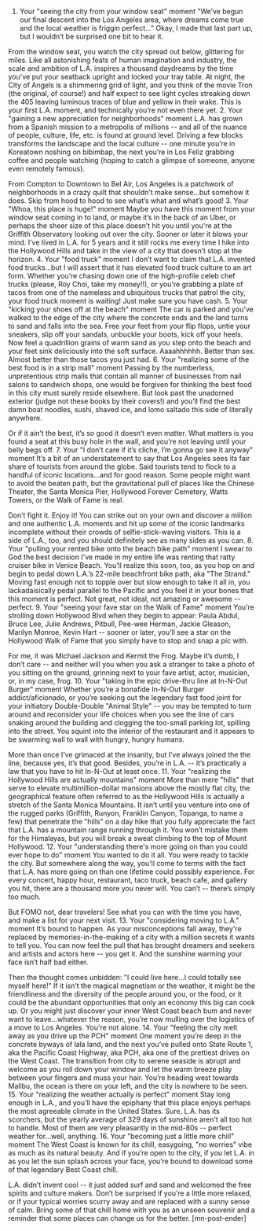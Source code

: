 1. Your "seeing the city from your window seat" moment
"We’ve begun our final descent into the Los Angeles area, where dreams come true and the local weather is friggin perfect…" Okay, I made that last part up, but I wouldn’t be surprised one bit to hear it.

From the window seat, you watch the city spread out below, glittering for miles. Like all astonishing feats of human imagination and industry, the scale and ambition of L.A. inspires a thousand daydreams by the time you've put your seatback upright and locked your tray table. At night, the City of Angels is a shimmering grid of light, and you think of the movie Tron (the original, of course!) and half expect to see light cycles streaking down the 405 leaving luminous traces of blue and yellow in their wake. This is your first L.A. moment, and technically you’re not even there yet.
2. Your "gaining a new appreciation for neighborhoods" moment
L.A. has grown from a Spanish mission to a metropolis of millions -- and all of the nuance of people, culture, life, etc. is found at ground level. Driving a few blocks transforms the landscape and the local culture -- one minute you’re in Koreatown noshing on bibimbap, the next you’re in Los Feliz grabbing coffee and people watching (hoping to catch a glimpse of someone, anyone even remotely famous).

From Compton to Downtown to Bel Air, Los Angeles is a patchwork of neighborhoods in a crazy quilt that shouldn’t make sense...but somehow it does. Skip from hood to hood to see what’s what and what’s good!
3. Your "Whoa, this place is huge!" moment
Maybe you have this moment from your window seat coming in to land, or maybe it’s in the back of an Uber, or perhaps the sheer size of this place doesn’t hit you until you're at the Griffith Observatory looking out over the city. Sooner or later it blows your mind. I’ve lived in L.A. for 5 years and it still rocks me every time I hike into the Hollywood Hills and take in the view of a city that doesn’t stop at the horizon.
4. Your "food truck" moment
I don’t want to claim that L.A. invented food trucks...but I will assert that it has elevated food truck culture to an art form. Whether you’re chasing down one of the high-profile celeb chef trucks (please, Roy Choi, take my money!!), or you're grabbing a plate of tacos from one of the nameless and ubiquitous trucks that patrol the city, your food truck moment is waiting! Just make sure you have cash.
5. Your "kicking your shoes off at the beach" moment
The car is parked and you’ve walked to the edge of the city where the concrete ends and the land turns to sand and falls into the sea. Free your feet from your flip flops, untie your sneakers, slip off your sandals, unbuckle your boots, kick off your heels. Now feel a quadrillion grains of warm sand as you step onto the beach and your feet sink deliciously into the soft surface. Aaaahhhhhh. Better than sex. Almost better than those tacos you just had.
6. Your "realizing some of the best food is in a strip mall" moment
Passing by the numberless, unpretentious strip malls that contain all manner of businesses from nail salons to sandwich shops, one would be forgiven for thinking the best food in this city must surely reside elsewhere. But look past the unadorned exterior (judge not these books by their covers!) and you’ll find the best damn boat noodles, sushi, shaved ice, and lomo saltado this side of literally anywhere.

Or if it ain’t the best, it’s so good it doesn’t even matter. What matters is you found a seat at this busy hole in the wall, and you’re not leaving until your belly begs off.
7. Your "I don’t care if it’s cliche, I’m gonna go see it anyway" moment
It’s a bit of an understatement to say that Los Angeles sees its fair share of tourists from around the globe. Said tourists tend to flock to a handful of iconic locations...and for good reason. Some people might want to avoid the beaten path, but the gravitational pull of places like the Chinese Theater, the Santa Monica Pier, Hollywood Forever Cemetery, Watts Towers, or the Walk of Fame is real.

Don’t fight it. Enjoy it! You can strike out on your own and discover a million and one authentic L.A. moments and hit up some of the iconic landmarks incomplete without their crowds of selfie-stick-waving visitors. This is a side of L.A., too, and you should definitely see as many sides as you can.
8. Your "pulling your rented bike onto the beach bike path" moment
I swear to God the best decision I've made in my entire life was renting that ratty cruiser bike in Venice Beach. You’ll realize this soon, too, as you hop on and begin to pedal down L.A.’s 22-mile beachfront bike path, aka "The Strand." Moving fast enough not to topple over but slow enough to take it all in, you lackadaisically pedal parallel to the Pacific and you feel it in your bones that this moment is perfect. Not great, not ideal, not amazing or awesome -- perfect.
9. Your "seeing your fave star on the Walk of Fame" moment
You’re strolling down Hollywood Blvd when they begin to appear: Paula Abdul, Bruce Lee, Julie Andrews, Pitbull, Pee-wee Herman, Jackie Gleason, Marilyn Monroe, Kevin Hart -- sooner or later, you’ll see a star on the Hollywood Walk of Fame that you simply have to stop and snap a pic with.

For me, it was Michael Jackson and Kermit the Frog. Maybe it’s dumb, I don’t care -- and neither will you when you ask a stranger to take a photo of you sitting on the ground, grinning next to your fave artist, actor, musician, or, in my case, frog.
10. Your "taking in the epic drive-thru line at In-N-Out Burger" moment
Whether you’re a bonafide In-N-Out Burger addict/aficionado, or you’re seeking out the legendary fast food joint for your initiatory Double-Double "Animal Style" -- you may be tempted to turn around and reconsider your life choices when you see the line of cars snaking around the building and clogging the too-small parking lot, spilling into the street. You squint into the interior of the restaurant and it appears to be swarming wall to wall with hungry, hungry humans.

More than once I’ve grimaced at the insanity, but I’ve always joined the the line, because yes, it’s that good. Besides, you’re in L.A. -- it’s practically a law that you have to hit In-N-Out at least once.
11. Your "realizing the Hollywood Hills are actually mountains" moment
More than mere "hills" that serve to elevate multimillion-dollar mansions above the mostly flat city, the geographical feature often referred to as the Hollywood Hills is actually a stretch of the Santa Monica Mountains. It isn’t until you venture into one of the rugged parks (Griffith, Runyon, Franklin Canyon, Topanga, to name a few) that penetrate the "hills" on a day hike that you fully appreciate the fact that L.A. has a mountain range running through it. You won’t mistake them for the Himalayas, but you will break a sweat climbing to the top of Mount Hollywood.
12. Your "understanding there's more going on than you could ever hope to do" moment
You wanted to do it all. You were ready to tackle the city. But somewhere along the way, you'll come to terms with the fact that L.A. has more going on than one lifetime could possibly experience. For every concert, happy hour, restaurant, taco truck, beach cafe, and gallery you hit, there are a thousand more you never will. You can’t -- there’s simply too much.

But FOMO not, dear travelers! See what you can with the time you have, and make a list for your next visit.
13. Your "considering moving to L.A." moment
It’s bound to happen. As your misconceptions fall away, they're replaced by memories-in-the-making of a city with a million secrets it wants to tell you. You can now feel the pull that has brought dreamers and seekers and artists and actors here -- you get it. And the sunshine warming your face isn’t half bad either.

Then the thought comes unbidden: "I could live here…I could totally see myself here!" If it isn’t the magical magnetism or the weather, it might be the friendliness and the diversity of the people around you, or the food, or it could be the abundant opportunities that only an economy this big can cook up. Or you might just discover your inner West Coast beach bum and never want to leave...whatever the reason, you’re now mulling over the logistics of a move to Los Angeles. You're not alone.
14. Your "feeling the city melt away as you drive up the PCH" moment
One moment you’re deep in the concrete byways of lala land, and the next you’ve pulled onto State Route 1, aka the Pacific Coast Highway, aka PCH, aka one of the prettiest drives on the West Coast. The transition from city to serene seaside is abrupt and welcome as you roll down your window and let the warm breeze play between your fingers and muss your hair. You’re heading west towards Malibu, the ocean is there on your left, and the city is nowhere to be seen.
15. Your "realizing the weather actually is perfect" moment
Stay long enough in L.A., and you’ll have the epiphany that this place enjoys perhaps the most agreeable climate in the United States. Sure, L.A. has its scorchers, but the yearly average of 329 days of sunshine aren't all too hot to handle. Most of them are very pleasantly in the mid-80s -- perfect weather for...well, anything.
16. Your "becoming just a little more chill" moment
The West Coast is known for its chill, easygoing, "no worries" vibe as much as its natural beauty. And if you’re open to the city, if you let L.A. in as you let the sun splash across your face, you’re bound to download some of that legendary Best Coast chill.

L.A. didn’t invent cool -- it just added surf and sand and welcomed the free spirits and culture makers. Don’t be surprised if you’re a little more relaxed, or if your typical worries scurry away and are replaced with a sunny sense of calm. Bring some of that chill home with you as an unseen souvenir and a reminder that some places can change us for the better. [mn-post-ender]